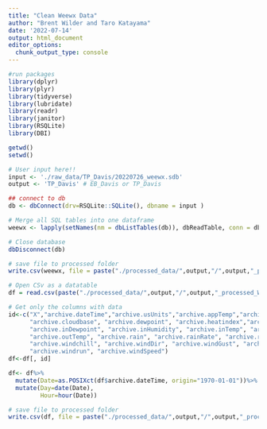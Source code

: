 ```yaml
---
title: "Clean Weewx Data"
author: "Brent Wilder and Taro Katayama"
date: '2022-07-14'
output: html_document
editor_options: 
  chunk_output_type: console
---
```


```r
#run packages
library(dplyr)
library(plyr)
library(tidyverse)
library(lubridate)
library(readr)
library(janitor)
library(RSQLite)
library(DBI)
```

```r

getwd()
setwd()

# User input here!!
input <- './raw_data/TP_Davis/20220726_weewx.sdb'
output <- 'TP_Davis' # EB_Davis or TP_Davis

## connect to db
db <- dbConnect(drv=RSQLite::SQLite(), dbname = input )

# Merge all SQL tables into one dataframe
weewx <- lapply(setNames(nm = dbListTables(db)), dbReadTable, conn = db)

# Close database
dbDisconnect(db)

# save file to processed folder
write.csv(weewx, file = paste("./processed_data/",output,"/",output,"_processed_WEEWX.csv", sep = ""))

# Open CSv as a datatable
df = read.csv(paste("./processed_data/",output,"/",output,"_processed_WEEWX.csv", sep = ""))

# Get only the columns with data
id<-c("X","archive.dateTime","archive.usUnits","archive.appTemp","archive.barometer",
      "archive.cloudbase", "archive.dewpoint", "archive.heatindex","archive.humidex",
      "archive.inDewpoint", "archive.inHumidity", "archive.inTemp", "archive.outHumidity",
      "archive.outTemp", "archive.rain", "archive.rainRate", "archive.rxCheckPercent",
      "archive.windchill", "archive.windDir", "archive.windGust", "archive.windGustDir",
      "archive.windrun", "archive.windSpeed")
df<-df[, id]

df<- df%>%
  mutate(Date=as.POSIXct(df$archive.dateTime, origin="1970-01-01"))%>%
  mutate(Day=date(Date),
         Hour=hour(Date))

# save file to processed folder
write.csv(df, file = paste("./processed_data/",output,"/",output,"_processed_WEEWX.csv", sep = ""))

```




